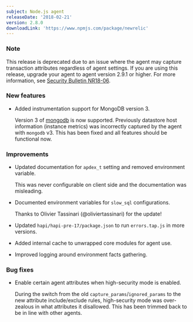 ```yaml
---
subject: Node.js agent
releaseDate: '2018-02-21'
version: 2.8.0
downloadLink: 'https://www.npmjs.com/package/newrelic'
---
```


### Note

This release is deprecated due to an issue where the agent may capture transaction attributes regardless of agent settings. If you are using this release, upgrade your agent to agent version 2.9.1 or higher. For more information, see [Security Bulletin NR18-06](/docs/using-new-relic/new-relic-security/security-bulletins/security-bulletin-nr18-06).

### New features

* Added instrumentation support for MongoDB version 3.

  Version 3 of [mongodb](https://npmjs.org/package/mongodb) is now supported. Previously datastore host information (instance metrics) was incorrectly captured by the agent with `mongodb` v3. This has been fixed and all features should be functional now.

### Improvements

* Updated documentation for `apdex_t` setting and removed environment variable.

  This was never configurable on client side and the documentation was misleading.
* Documented environment variables for `slow_sql` configurations.

  Thanks to Olivier Tassinari (@oliviertassinari) for the update!
* Updated `hapi/hapi-pre-17/package.json` to run `errors.tap.js` in more versions.
* Added internal cache to unwrapped core modules for agent use.
* Improved logging around environment facts gathering.

### Bug fixes

* Enable certain agent attributes when high-security mode is enabled.

  During the switch from the old `capture_params`/`ignored_params` to the new attribute include/exclude rules, high-security mode was over-zealous in what attributes it disallowed. This has been trimmed back to be in line with other agents.
